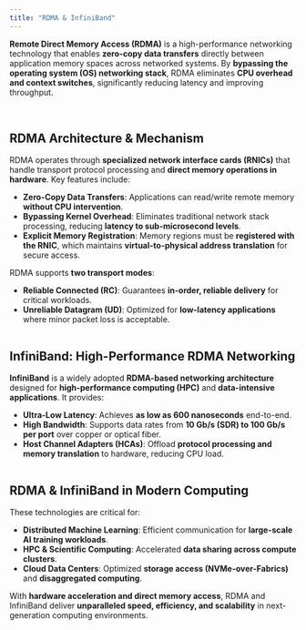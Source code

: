```yaml
---
title: "RDMA & InfiniBand"
---
```


**Remote Direct Memory Access (RDMA)** is a high-performance networking technology that enables **zero-copy data transfers** directly between application memory spaces across networked systems. By **bypassing the operating system (OS) networking stack**, RDMA eliminates **CPU overhead and context switches**, significantly reducing latency and improving throughput.

<br />

## **RDMA Architecture & Mechanism**

RDMA operates through **specialized network interface cards (RNICs)** that handle transport protocol processing and **direct memory operations in hardware**. Key features include:

- **Zero-Copy Data Transfers**: Applications can read/write remote memory **without CPU intervention**.
- **Bypassing Kernel Overhead**: Eliminates traditional network stack processing, reducing **latency to sub-microsecond levels**.
- **Explicit Memory Registration**: Memory regions must be **registered with the RNIC**, which maintains **virtual-to-physical address translation** for secure access.

RDMA supports **two transport modes**:
- **Reliable Connected (RC)**: Guarantees **in-order, reliable delivery** for critical workloads.
- **Unreliable Datagram (UD)**: Optimized for **low-latency applications** where minor packet loss is acceptable.

<Frame><img src="https://github.com/de-duke/solayer_docs_v2/blob/d2ed79477292946c954555a311e7614c53b60c15/images/infinisvm/rnic.png" alt="" /></Frame>


<br />

## **InfiniBand: High-Performance RDMA Networking**

**InfiniBand** is a widely adopted **RDMA-based networking architecture** designed for **high-performance computing (HPC)** and **data-intensive applications**. It provides:

- **Ultra-Low Latency**: Achieves **as low as 600 nanoseconds** end-to-end.
- **High Bandwidth**: Supports data rates from **10 Gb/s (SDR) to 100 Gb/s per port** over copper or optical fiber.
- **Host Channel Adapters (HCAs)**: Offload **protocol processing and memory translation** to hardware, reducing CPU load.

<Frame><img src="https://github.com/de-duke/solayer_docs_v2/blob/d2ed79477292946c954555a311e7614c53b60c15/images/infinisvm/rdma%26infiniband.png" alt="" /></Frame>

<br />

## **RDMA & InfiniBand in Modern Computing**

These technologies are critical for:
- **Distributed Machine Learning**: Efficient communication for **large-scale AI training workloads**.
- **HPC & Scientific Computing**: Accelerated **data sharing across compute clusters**.
- **Cloud Data Centers**: Optimized **storage access (NVMe-over-Fabrics)** and **disaggregated computing**.

With **hardware acceleration and direct memory access**, RDMA and InfiniBand deliver **unparalleled speed, efficiency, and scalability** in next-generation computing environments.
